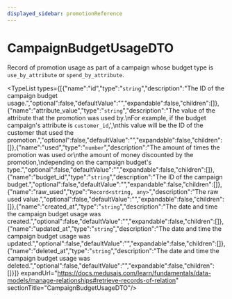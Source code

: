 ```yaml
---
displayed_sidebar: promotionReference
---
```



# CampaignBudgetUsageDTO

Record of promotion usage as part of a campaign whose budget type
is `use_by_attribute` or `spend_by_attribute`.

<TypeList types={[{"name":"id","type":"`string`","description":"The ID of the campaign budget usage.","optional":false,"defaultValue":"","expandable":false,"children":[]},{"name":"attribute_value","type":"`string`","description":"The value of the attribute that the promotion was used by.\nFor example, if the budget campaign's attribute is `customer_id`,',\nthis value will be the ID of the customer that used the promotion.","optional":false,"defaultValue":"","expandable":false,"children":[]},{"name":"used","type":"`number`","description":"The amount of times the promotion was used or\nthe amount of money discounted by the promotion,\ndepending on the campaign budget's type.","optional":false,"defaultValue":"","expandable":false,"children":[]},{"name":"budget_id","type":"`string`","description":"The ID of the campaign budget.","optional":false,"defaultValue":"","expandable":false,"children":[]},{"name":"raw_used","type":"`Record<string, any>`","description":"The raw used value.","optional":false,"defaultValue":"","expandable":false,"children":[]},{"name":"created_at","type":"`string`","description":"The date and time the campaign budget usage was created.","optional":false,"defaultValue":"","expandable":false,"children":[]},{"name":"updated_at","type":"`string`","description":"The date and time the campaign budget usage was updated.","optional":false,"defaultValue":"","expandable":false,"children":[]},{"name":"deleted_at","type":"`string`","description":"The date and time the campaign budget usage was deleted.","optional":false,"defaultValue":"","expandable":false,"children":[]}]} expandUrl="https://docs.medusajs.com/learn/fundamentals/data-models/manage-relationships#retrieve-records-of-relation" sectionTitle="CampaignBudgetUsageDTO"/>
